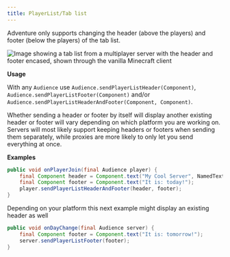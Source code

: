 ```yaml
---
title: PlayerList/Tab list
---
```


Adventure only supports changing the header (above the players) and footer (below the players) of the tab list.

![Image showing a tab list from a multiplayer server with the header and footer encased, shown through the vanilla Minecraft client](./assets/tablist.png)

**Usage**

With any `Audience` use `Audience.sendPlayerListHeader(Component)`, `Audience.sendPlayerListFooter(Component)`
and/or `Audience.sendPlayerListHeaderAndFooter(Component, Component)`.

Whether sending a header or footer by itself will display another existing header or footer will vary depending on which platform
you are working on. Servers will most likely support keeping headers or footers when sending them separately, while proxies are
more likely to only let you send everything at once.

**Examples**

```java
public void onPlayerJoin(final Audience player) {
    final Component header = Component.text("My Cool Server", NamedTextColor.BLUE);
    final Component footer = Component.text("It is: today!");
    player.sendPlayerListHeaderAndFooter(header, footer);
}
```

Depending on your platform this next example might display an existing header as well

```java
public void onDayChange(final Audience server) {
    final Component footer = Component.text("It is: tomorrow!");
    server.sendPlayerListFooter(footer);
}
```
